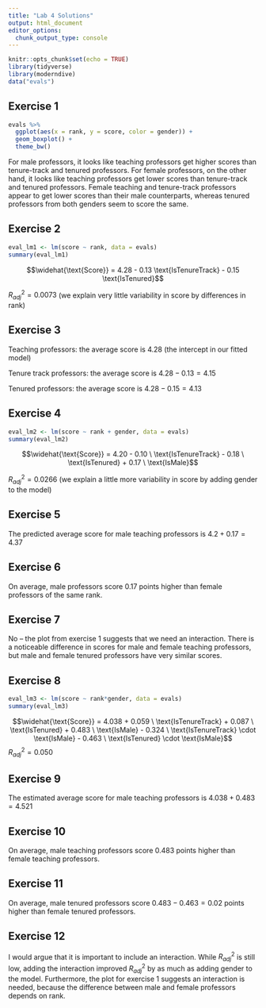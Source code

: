 ```yaml
---
title: "Lab 4 Solutions"
output: html_document
editor_options: 
  chunk_output_type: console
---
```


```r
knitr::opts_chunk$set(echo = TRUE)
library(tidyverse)
library(moderndive)
data("evals")
```

## Exercise 1

```r
evals %>%
  ggplot(aes(x = rank, y = score, color = gender)) +
  geom_boxplot() +
  theme_bw()
```

For male professors, it looks like teaching professors get higher scores than tenure-track and tenured professors. For female professors, on the other hand, it looks like teaching professors get lower scores than tenure-track and tenured professors. Female teaching and tenure-track professors appear to get lower scores than their male counterparts, whereas tenured professors from both genders seem to score the same.

## Exercise 2

```r
eval_lm1 <- lm(score ~ rank, data = evals)
summary(eval_lm1)
```

$$\widehat{\text{Score}} = 4.28 - 0.13 \text{IsTenureTrack} - 0.15 \text{IsTenured}$$

$R^2_{adj} = 0.0073$ (we explain very little variability in score by differences in rank)

## Exercise 3

Teaching professors: the average score is 4.28 (the intercept in our fitted model)

Tenure track professors: the average score is $4.28 - 0.13 = 4.15$

Tenured professors: the average score is $4.28 - 0.15 = 4.13$

## Exercise 4

```r
eval_lm2 <- lm(score ~ rank + gender, data = evals)
summary(eval_lm2)
```

$$\widehat{\text{Score}} = 4.20 - 0.10 \ \text{IsTenureTrack} - 0.18 \ \text{IsTenured} + 0.17 \ \text{IsMale}$$

$R^2_{adj} = 0.0266$ (we explain a little more variability in score by adding gender to the model)

## Exercise 5

The predicted average score for male teaching professors is $4.2 + 0.17 = 4.37$


## Exercise 6

On average, male professors score 0.17 points higher than female professors of the same rank.

## Exercise 7

No -- the plot from exercise 1 suggests that we need an interaction. There is a noticeable difference in scores for male and female teaching professors, but male and female tenured professors have very similar scores.

## Exercise 8

```r
eval_lm3 <- lm(score ~ rank*gender, data = evals)
summary(eval_lm3)
```

$$\widehat{\text{Score}} = 4.038 + 0.059 \ \text{IsTenureTrack} + 0.087 \ \text{IsTenured} + 0.483 \ \text{IsMale} - 0.324 \ \text{IsTenureTrack} \cdot \text{IsMale} - 0.463 \ \text{IsTenured} \cdot \text{IsMale}$$
$R^2_{adj} = 0.050$

## Exercise 9

The estimated average score for male teaching professors is $4.038 + 0.483 = 4.521$


## Exercise 10

On average, male teaching professors score 0.483 points higher than female teaching professors.


## Exercise 11

On average, male tenured professors score $0.483 - 0.463 = 0.02$ points higher than female tenured professors.

## Exercise 12

I would argue that it is important to include an interaction. While $R^2_{adj}$ is still low, adding the interaction improved $R^2_{adj}$ by as much as adding gender to the model. Furthermore, the plot for exercise 1 suggests an interaction is needed, because the difference between male and female professors depends on rank.

